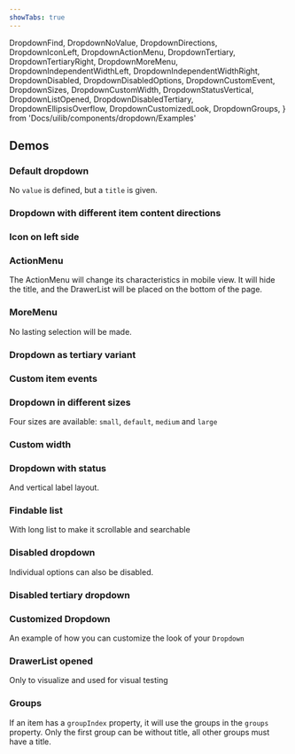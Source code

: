 ```yaml
---
showTabs: true
---
```


  DropdownFind,
  DropdownNoValue,
  DropdownDirections,
  DropdownIconLeft,
  DropdownActionMenu,
  DropdownTertiary,
  DropdownTertiaryRight,
  DropdownMoreMenu,
  DropdownIndependentWidthLeft,
  DropdownIndependentWidthRight,
  DropdownDisabled,
  DropdownDisabledOptions,
  DropdownCustomEvent,
  DropdownSizes,
  DropdownCustomWidth,
  DropdownStatusVertical,
  DropdownListOpened,
  DropdownDisabledTertiary,
  DropdownEllipsisOverflow,
  DropdownCustomizedLook,
  DropdownGroups,
} from 'Docs/uilib/components/dropdown/Examples'

## Demos

### Default dropdown

No `value` is defined, but a `title` is given.

<DropdownNoValue />

### Dropdown with different item content directions

<DropdownDirections />

### Icon on left side

<DropdownIconLeft />

### ActionMenu

The ActionMenu will change its characteristics in mobile view. It will hide the title, and the DrawerList will be placed on the bottom of the page.

<DropdownActionMenu />

### MoreMenu

No lasting selection will be made.

<DropdownMoreMenu />

### Dropdown as tertiary variant

<DropdownTertiary />
<VisibleWhenVisualTest>
  <DropdownTertiaryRight />
</VisibleWhenVisualTest>

### Custom item events

<DropdownCustomEvent />

### Dropdown in different sizes

Four sizes are available: `small`, `default`, `medium` and `large`

<DropdownSizes />

### Custom width

<DropdownCustomWidth />

### Dropdown with status

And vertical label layout.

<DropdownStatusVertical />

### Findable list

With long list to make it scrollable and searchable

<DropdownFind />

### Disabled dropdown

<DropdownDisabled />

Individual options can also be disabled.

<DropdownDisabledOptions />

### Disabled tertiary dropdown

<DropdownDisabledTertiary />

### Customized Dropdown

An example of how you can customize the look of your `Dropdown`

<DropdownCustomizedLook />

### DrawerList opened

Only to visualize and used for visual testing

<DropdownListOpened />

<VisibleWhenVisualTest>
  <DropdownEllipsisOverflow />
  <DropdownIndependentWidthLeft />
  <DropdownIndependentWidthRight />
</VisibleWhenVisualTest>

### Groups

If an item has a `groupIndex` property, it will use the groups in the `groups` property. Only the first group can be without title, all other groups must have a title.

<DropdownGroups />
